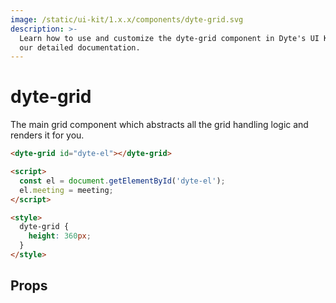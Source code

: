 ```yaml
---
image: /static/ui-kit/1.x.x/components/dyte-grid.svg
description: >-
  Learn how to use and customize the dyte-grid component in Dyte's UI Kit with
  our detailed documentation.
---
```


# dyte-grid

The main grid component which abstracts all the grid handling logic and renders it for you.

```html
<dyte-grid id="dyte-el"></dyte-grid>

<script>
  const el = document.getElementById('dyte-el');
  el.meeting = meeting;
</script>

<style>
  dyte-grid {
    height: 360px;
  }
</style>
```

## Props

<PropsTable of="dyte-grid" />

<head>
  <title>UI Kit dyte-grid</title>
</head>
